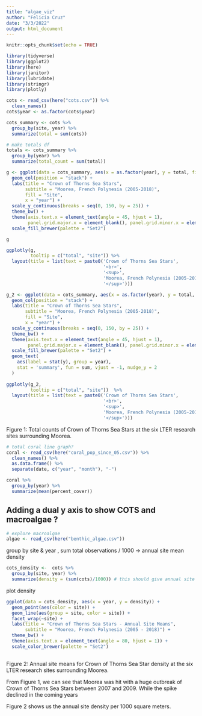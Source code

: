 ```yaml
---
title: "algae_viz"
author: "Felicia Cruz"
date: "3/3/2022"
output: html_document
---
```


```r
knitr::opts_chunk$set(echo = TRUE)
```

```r
library(tidyverse)
library(ggplot2)
library(here)
library(janitor)
library(lubridate)
library(stringr)
library(plotly)
```


```r
cots <- read_csv(here("cots.csv")) %>% 
  clean_names()
cots$year <- as.factor(cots$year)
```

```r
cots_summary <- cots %>%
  group_by(site, year) %>% 
  summarize(total = sum(cots))

# make totals df 
totals <- cots_summary %>% 
  group_by(year) %>% 
  summarize(total_count = sum(total)) 
```

```r
g <- ggplot(data = cots_summary, aes(x = as.factor(year), y = total, fill = site)) +
  geom_col(position = "stack") +
  labs(title = "Crown of Thorns Sea Stars",
       subtitle = "Moorea, French Polynesia (2005-2018)",
       fill = "Site",
       x = "year") +
  scale_y_continuous(breaks = seq(0, 150, by = 25)) +
  theme_bw() +
  theme(axis.text.x = element_text(angle = 45, hjust = 1),
        panel.grid.major.x = element_blank(), panel.grid.minor.x = element_blank()) +
  scale_fill_brewer(palette = "Set2") 

g

ggplotly(g,
         tooltip = c("total", "site")) %>% 
  layout(title = list(text = paste0('Crown of Thorns Sea Stars',
                                    '<br>',
                                    '<sup>',
                                    'Moorea, French Polynesia (2005-2018)',
                                    '</sup>')))
```

```r
g_2 <- ggplot(data = cots_summary, aes(x = as.factor(year), y = total, fill = site)) +
  geom_col(position = "stack") +
  labs(title = "Crown of Thorns Sea Stars",
       subtitle = "Moorea, French Polynesia (2005-2018)",
       fill = "Site",
       x = "year") +
  scale_y_continuous(breaks = seq(0, 150, by = 25)) +
  theme_bw() +
  theme(axis.text.x = element_text(angle = 45, hjust = 1),
        panel.grid.major.x = element_blank(), panel.grid.minor.x = element_blank()) +
  scale_fill_brewer(palette = "Set2") +
  geom_text(
    aes(label = stat(y), group = year), 
    stat = 'summary', fun = sum, vjust = -1, nudge_y = 2
  )
  
ggplotly(g_2,
         tooltip = c("total", "site"))  %>% 
  layout(title = list(text = paste0('Crown of Thorns Sea Stars',
                                    '<br>',
                                    '<sup>',
                                    'Moorea, French Polynesia (2005-2018)',
                                    '</sup>')))
```
Figure 1: Total counts of Crown of Thorns Sea Stars at the six LTER research sites surrounding Moorea. 

```r
# total coral line graph? 
coral <- read_csv(here("coral_pop_since_05.csv")) %>% 
  clean_names() %>% 
  as.data.frame() %>% 
  separate(date, c("year", "month"), "-")
```


```r
coral %>% 
  group_by(year) %>% 
  summarize(mean(percent_cover))
```



## Adding a dual y axis to show COTS and macroalgae ? 
```r
# explore macroalgae 
algae <- read_csv(here("benthic_algae.csv"))

```


group by site & year , sum total observations / 1000 -> annual site mean density                     
```r
cots_density <-  cots %>% 
  group_by(site, year) %>% 
  summarize(density = (sum(cots)/1000)) # this should give annual site mean density 
```

plot density 
```r
ggplot(data = cots_density, aes(x = year, y = density)) +
  geom_point(aes(color = site)) +
  geom_line(aes(group = site, color = site)) +
  facet_wrap(~site) +
  labs(title = "Crown of Thorns Sea Stars - Annual Site Means",
       subtitle = "Moorea, French Polynesia (2005 - 2018)") +
  theme_bw() +
  theme(axis.text.x = element_text(angle = 80, hjust = 1)) +
  scale_color_brewer(palette = "Set2")
  
```
Figure 2: Annual site means for Crown of Thorns Sea Star density at the six LTER research sites surrounding Moorea. 

From Figure 1, we can see that Moorea was hit with a huge outbreak of Crown of Thorns Sea Stars between 2007 and 2009. While the spike declined in the coming years

Figure 2 shows us the annual site density per 1000 square meters. 
